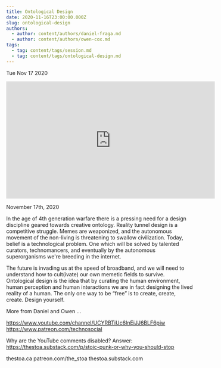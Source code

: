 ```yaml
---
title: Ontological Design
date: 2020-11-16T23:00:00.000Z
slug: ontological-design
authors:
  - author: content/authors/daniel-fraga.md
  - author: content/authors/owen-cox.md
tags:
  - tag: content/tags/session.md
  - tag: content/tags/ontological-design.md
---
```






Tue Nov 17 2020

<iframe width="560" height="315" src="https://www.youtube.com/embed/QXIV1WTP1_s" title="Ontological Design w/ Daniel Fraga and Owen Cox" frameborder="0" allow="accelerometer; autoplay; clipboard-write; encrypted-media; gyroscope; picture-in-picture" allowfullscreen ></iframe>

November 17th, 2020

In the age of 4th generation warfare there is a pressing need for a design discipline geared towards creative ontology. Reality tunnel design is a competitive struggle. Memes are weaponized, and the autonomous movement of the non-living is threatening to swallow civilization. Today, belief is a technological problem. One which will be solved by talented curators, technomancers, and eventually by the autonomous superorganisms we're breeding in the internet.

The future is invading us at the speed of broadband, and we will need to understand how to cult(ivate) our own memetic fields to survive. Ontological design is the idea that by curating the human environment, human perception and human interactions we are in fact designing the lived reality of a human. The only one way to be “free” is to create, create, create. Design yourself.

More from Daniel and Owen ...

https://www.youtube.com/channel/UCYRBTiUc6InEiJJ6BLF6piw
https://www.patreon.com/technosocial

Why are the YouTube comments disabled? Answer: https://thestoa.substack.com/p/stoic-punk-or-why-you-should-stop

thestoa.ca
patreon.com/the_stoa
thestoa.substack.com


